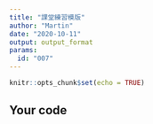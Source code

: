 ```yaml
---
title: "課堂練習模版"
author: "Martin"
date: "2020-10-11"
output: output_format
params:
  id: "007"
---
```


```r
knitr::opts_chunk$set(echo = TRUE)
```

## Your code

```r

```

